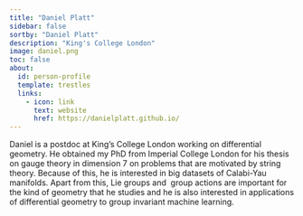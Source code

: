 ```yaml
---
title: "Daniel Platt"
sidebar: false
sortby: "Daniel Platt"
description: "King's College London"
image: daniel.png
toc: false
about:
  id: person-profile
  template: trestles
  links:
    - icon: link
      text: website
      href: https://danielplatt.github.io/
---
```



Daniel is a postdoc at King's College London working on differential geometry. He obtained my PhD from Imperial College London for his thesis on gauge theory in dimension 7 on problems that are motivated by string theory. Because of this, he is interested in big datasets of Calabi-Yau manifolds. Apart from this, Lie groups and  group actions are important for the kind of geometry that he studies and he is also interested in applications of differential geometry to group invariant machine learning.